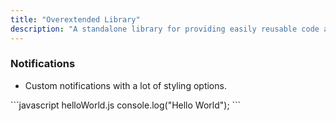 ```yaml
---
title: "Overextended Library"
description: "A standalone library for providing easily reusable code as importable modules and exports."
---
```


### Notifications

* Custom notifications with a lot of styling options.

<CodeGroup>
  ```javascript helloWorld.js
  console.log("Hello World");
  ```
</CodeGroup>